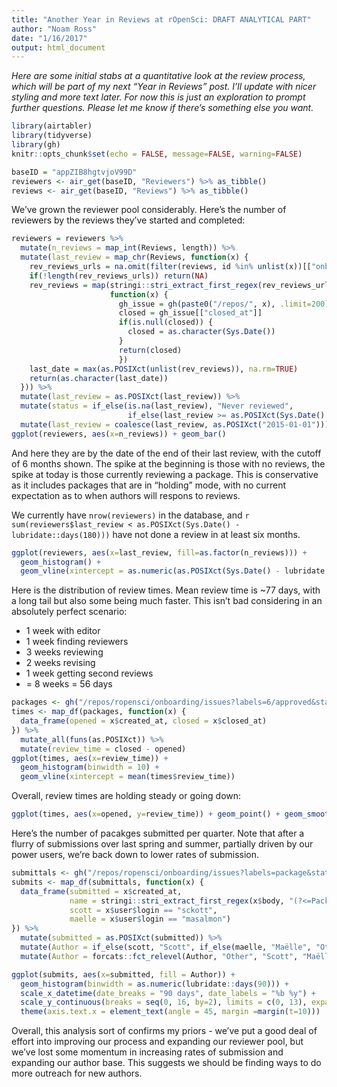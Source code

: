 ```yaml
---
title: "Another Year in Reviews at rOpenSci: DRAFT ANALYTICAL PART"
author: "Noam Ross"
date: "1/16/2017"
output: html_document
---
```


*Here are some initial stabs at a quantitative look at the review process,
which will be part of my next "Year in Reviews" post.  I'll update with nicer
styling and more text later.  For now this is just an exploration to prompt further
questions. Please let me know if there's something else you want.*

```r
library(airtabler)
library(tidyverse)
library(gh)
knitr::opts_chunk$set(echo = FALSE, message=FALSE, warning=FALSE)
```

```r
baseID = "appZIB8hgtvjoV99D"
reviewers <- air_get(baseID, "Reviewers") %>% as_tibble()
reviews <- air_get(baseID, "Reviews") %>% as_tibble()
```

We've grown the reviewer pool considerably.  Here's the number of reviewers
by the reviews they've started and completed:

```r
reviewers = reviewers %>% 
  mutate(n_reviews = map_int(Reviews, length)) %>% 
  mutate(last_review = map_chr(Reviews, function(x) {
    rev_reviews_urls = na.omit(filter(reviews, id %in% unlist(x))[["onboarding_url"]])
    if(!length(rev_reviews_urls)) return(NA)
    rev_reviews = map(stringi::stri_extract_first_regex(rev_reviews_urls, "(?<=https://github.com/).*$"),
                      function(x) {
                        gh_issue = gh(paste0("/repos/", x), .limit=200)
                        closed = gh_issue[["closed_at"]]
                        if(is.null(closed)) {
                          closed = as.character(Sys.Date())
                        }
                        return(closed)
                        })
    last_date = max(as.POSIXct(unlist(rev_reviews)), na.rm=TRUE)
    return(as.character(last_date))
  })) %>% 
  mutate(last_review = as.POSIXct(last_review)) %>% 
  mutate(status = if_else(is.na(last_review), "Never reviewed",
                          if_else(last_review >= as.POSIXct(Sys.Date() - 1), "Currently reviewing", "Has reviewed"))) %>% 
  mutate(last_review = coalesce(last_review, as.POSIXct("2015-01-01")))
ggplot(reviewers, aes(x=n_reviews)) + geom_bar()
```

And here they are by the date of the end of their last review, with the cutoff
of 6 months shown.  The spike at the beginning is those with no reviews, the spike
at today is those currently reviewing a package.  This is conservative as it
includes packages that are in "holding" mode, with no current expectation as to
when authors will respons to reviews.

We currently have `nrow(reviewers)` in the database, and `r sum(reviewers$last_review < as.POSIXct(Sys.Date() - lubridate::days(180)))` have
not done a review in at least six months.

```r
ggplot(reviewers, aes(x=last_review, fill=as.factor(n_reviews))) +
  geom_histogram() +
  geom_vline(xintercept = as.numeric(as.POSIXct(Sys.Date() - lubridate::days(180))))
```

Here is the distribution of review times. Mean review time is ~77 days, with a
long tail but also some being much faster.  This isn't bad considering in an
absolutely perfect scenario:

- 1 week with editor
- 1 week finding reviewers
- 3 weeks reviewing
- 2 weeks revising
- 1 week getting second reviews
- = 8 weeks = 56 days

```r
packages <- gh("/repos/ropensci/onboarding/issues?labels=6/approved&state=closed", .limit=200)
times <- map_df(packages, function(x) {
  data_frame(opened = x$created_at, closed = x$closed_at)
}) %>% 
  mutate_all(funs(as.POSIXct)) %>% 
  mutate(review_time = closed - opened)
ggplot(times, aes(x=review_time)) + 
  geom_histogram(binwidth = 10) +
  geom_vline(xintercept = mean(times$review_time))
```

Overall, review times are holding steady or going down:

```r
ggplot(times, aes(x=opened, y=review_time)) + geom_point() + geom_smooth(method="lm")
```

Here's the number of pacakges submitted per quarter.  Note that after a flurry
of submissions over last spring and summer, partially driven by our power users,
we're back down to lower rates of submission.  

```r
submittals <- gh("/repos/ropensci/onboarding/issues?labels=package&state=all&sort=created", .limit=200)
submits <- map_df(submittals, function(x) {
  data_frame(submitted = x$created_at,
             name = stringi::stri_extract_first_regex(x$body, "(?<=Package:\\s{0,5}).*\\b"),
             scott = x$user$login == "sckott",
             maelle = x$user$login == "masalmon")
}) %>% 
  mutate(submitted = as.POSIXct(submitted)) %>% 
  mutate(Author = if_else(scott, "Scott", if_else(maelle, "Maëlle", "Other"))) %>% 
  mutate(Author = forcats::fct_relevel(Author, "Other", "Scott", "Maëlle"))

ggplot(submits, aes(x=submitted, fill = Author)) +
  geom_histogram(binwidth = as.numeric(lubridate::days(90))) +
  scale_x_datetime(date_breaks = "90 days", date_labels = "%b %y") +
  scale_y_continuous(breaks = seq(0, 16, by=2), limits = c(0, 13), expand = c(0,0)) +
  theme(axis.text.x = element_text(angle = 45, margin =margin(t=10)))
```

Overall, this analysis sort of confirms my priors - we've put a good deal of
effort into improving our process and expanding our reviewer pool, but we've
lost some momentum in increasing rates of submission and expanding our author
base.  This suggests we should be finding ways to do more outreach for new
authors.
